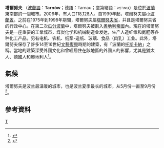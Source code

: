 {{Infobox City
|chinese_name = 塔爾努夫
|official_name = Tarnów
|image_flag= POL Tarnów flag.svg
|image_seal= POL Tarnów COA.svg
|image_map = 
|mapsize = 
|image_skyline = Collage of views of Tarnow.png
|subdivision_type = [[国家|国家]]
|subdivision_name = [[波蘭|波蘭]]
|leader_title = 
|leader_name =
|region= 
|departement= 
|party=
|mandat=since = 
|area_total = 72.4
|population_as_of  = 2006
|population_total = 117,109
|population_density = 
|timezone = +1
|latd = 
|latm = 
|lats = 
|latNS = 
|longd = 
|longm = 
|longs = 
|longEW = 
|website = http://www.tarnow.pl/
|}}

'''塔爾努夫''' （[[波蘭語|波蘭語]]：'''Tarnów'''；德語：Tarnau；意第緒語：טארנא）是位於[[波蘭|波蘭]]東南部的一個城市。2006年，有人口118,128人。自1999年起，塔爾努夫屬[[小波蘭省|小波蘭省]]。之前在1975年到1998年期間，塔爾努夫屬[[塔爾努夫省|塔爾努夫省]]，并且是塔爾努夫省的行政中心。在第二次[[瓜分波蘭|瓜分波蘭]]中，塔爾努夫被劃入[[奧地利帝國|奧地利帝國]]內。現在的塔爾努夫是一座重要的工業城市，煤炭化学和机械制造业发达，生产人造纤维和氮肥等各种化工产品。另有电机、农机、纸浆-造纸、玻璃、食品（肉乳）工业。此外，塔爾努夫保存了許多14至16世紀[[文藝復興|文藝復興]]時期的建築，有「波蘭的[[托斯卡納|托斯卡納]]」之稱。當地的建築深受外國文化和曾經居住在該地區的外國人的影響，尤其是猶太人、德國人和奧地利人<ref>{{cite web|url=http://www.it.tarnow.pl/index.php/eng/Worth-seeing/Tarnow|title=Tarnów / Worth seeing / Tarnow and region – Tourist Information – Polski Biegun Ciepła * Polish Hot-Spot|first=Krzysztof|last=Gzyl|website=www.it.tarnow.pl|access-date=9 November 2017|archive-date=2017-10-02|archive-url=https://web.archive.org/web/20171002011429/http://www.it.tarnow.pl/index.php/eng/Worth-seeing/Tarnow|dead-url=yes}}</ref>。

==氣候==
塔爾努夫是波兰最温暖的城市，也是波兰夏季最长的城市，从5月份一直至9月份<ref>{{cite web|url=http://www.it.tarnow.pl/index.php/eng/Worth-seeing/Did-you-know-that/Tarnow-the-warmest-place-in-Poland|title=Tarnów – the warmest place in Poland / Did you know that...? / Worth seeing / Tarnow and region – Tourist Information – Polski Biegun Ciepła * Polish Hot-Spot|first=Krzysztof|last=Gzyl|website=www.it.tarnow.pl|access-date=9 November 2017|archive-date=2017-10-15|archive-url=https://web.archive.org/web/20171015062640/http://www.it.tarnow.pl/index.php/eng/Worth-seeing/Did-you-know-that/Tarnow-the-warmest-place-in-Poland|dead-url=yes}}</ref>。

==參考資料==
{{reflist}}

{{Commons|Tarnów}}

{{Authority control}}
[[Category:小波兰省城市|T]]